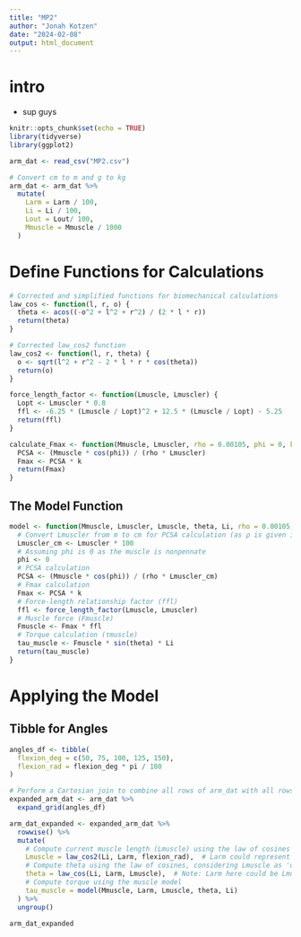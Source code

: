 ```yaml
---
title: "MP2"
author: "Jonah Kotzen"
date: "2024-02-08"
output: html_document
---
```


# intro 
- sup guys

```r
knitr::opts_chunk$set(echo = TRUE)
library(tidyverse)
library(ggplot2)
```


```r

arm_dat <- read_csv("MP2.csv")

# Convert cm to m and g to kg
arm_dat <- arm_dat %>%
  mutate(
    Larm = Larm / 100,
    Li = Li / 100,
    Lout = Lout/ 100,
    Mmuscle = Mmuscle / 1000
  )

``` 

# Define Functions for Calculations

```r
# Corrected and simplified functions for biomechanical calculations
law_cos <- function(l, r, o) {
  theta <- acos((-o^2 + l^2 + r^2) / (2 * l * r))
  return(theta)
}

# Corrected law_cos2 function
law_cos2 <- function(l, r, theta) {
  o <- sqrt(l^2 + r^2 - 2 * l * r * cos(theta))
  return(o)
}

force_length_factor <- function(Lmuscle, Lmuscler) {
  Lopt <- Lmuscler * 0.8
  ffl <- -6.25 * (Lmuscle / Lopt)^2 + 12.5 * (Lmuscle / Lopt) - 5.25
  return(ffl)
}

calculate_Fmax <- function(Mmuscle, Lmuscler, rho = 0.00105, phi = 0, k = 80) {
  PCSA <- (Mmuscle * cos(phi)) / (rho * Lmuscler)
  Fmax <- PCSA * k
  return(Fmax)
}


```


## The Model Function

```r
model <- function(Mmuscle, Lmuscler, Lmuscle, theta, Li, rho = 0.00105, k = 80) {
  # Convert Lmuscler from m to cm for PCSA calculation (as ρ is given in kg/cm^3)
  Lmuscler_cm <- Lmuscler * 100
  # Assuming phi is 0 as the muscle is nonpennate
  phi <- 0
  # PCSA calculation
  PCSA <- (Mmuscle * cos(phi)) / (rho * Lmuscler_cm)
  # Fmax calculation
  Fmax <- PCSA * k
  # Force-length relationship factor (ffl)
  ffl <- force_length_factor(Lmuscle, Lmuscler)
  # Muscle force (Fmuscle)
  Fmuscle <- Fmax * ffl
  # Torque calculation (τmuscle)
  tau_muscle <- Fmuscle * sin(theta) * Li
  return(tau_muscle)
}
```


# Applying the Model

## Tibble for Angles
```r
angles_df <- tibble(
  flexion_deg = c(50, 75, 100, 125, 150),
  flexion_rad = flexion_deg * pi / 180
)
```


```r
# Perform a Cartesian join to combine all rows of arm_dat with all rows of angles_df
expanded_arm_dat <- arm_dat %>%
  expand_grid(angles_df)

arm_dat_expanded <- expanded_arm_dat %>%
  rowwise() %>%
  mutate(
    # Compute current muscle length (Lmuscle) using the law of cosines for each flexion angle
    Lmuscle = law_cos2(Li, Larm, flexion_rad),  # Larm could represent Lmuscler, the muscle length at rest
    # Compute theta using the law of cosines, considering Lmuscle as 'o', Li as 'l', and Larm as 'r'
    theta = law_cos(Li, Larm, Lmuscle),  # Note: Larm here could be Lmuscler if it represents the muscle length at rest
    # Compute torque using the muscle model
    tau_muscle = model(Mmuscle, Larm, Lmuscle, theta, Li)
  ) %>%
  ungroup()

arm_dat_expanded

```


